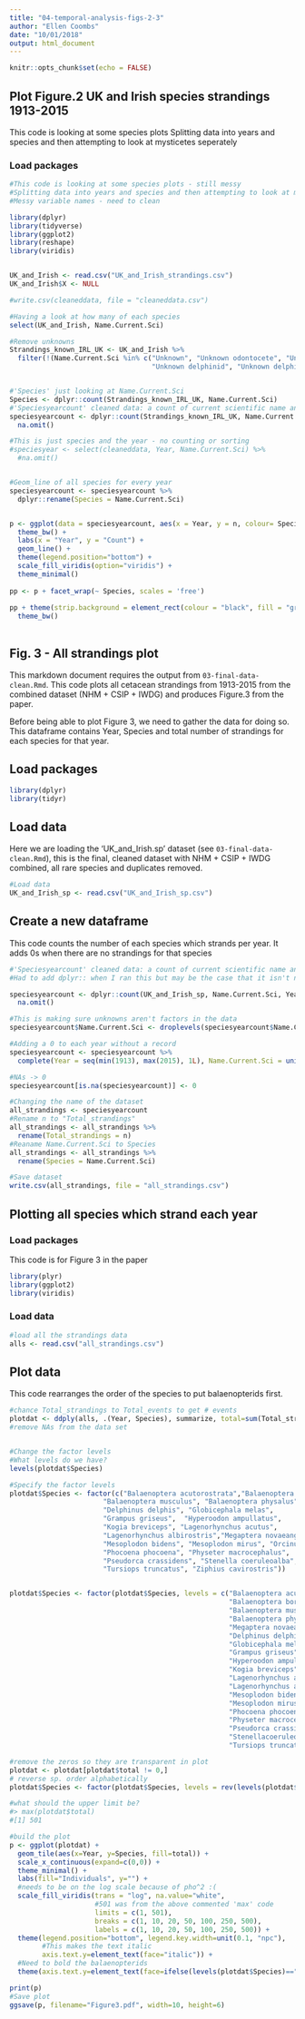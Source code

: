 ```yaml
---
title: "04-temporal-analysis-figs-2-3"
author: "Ellen Coombs"
date: "10/01/2018"
output: html_document
---
```


```r
knitr::opts_chunk$set(echo = FALSE)
```

## Plot Figure.2 UK and Irish species strandings 1913-2015 
This code is looking at some species plots
Splitting data into years and species and then attempting to look at mysticetes seperately 

### Load packages 
```r

#This code is looking at some species plots - still messy 
#Splitting data into years and species and then attempting to look at mysticetes seperately 
#Messy variable names - need to clean 

library(dplyr)
library(tidyverse)
library(ggplot2)
library(reshape) 
library(viridis)


UK_and_Irish <- read.csv("UK_and_Irish_strandings.csv")
UK_and_Irish$X <- NULL

#write.csv(cleaneddata, file = "cleaneddata.csv")

#Having a look at how many of each species 
select(UK_and_Irish, Name.Current.Sci)

#Remove unknowns 
Strandings_known_IRL_UK <- UK_and_Irish %>% 
  filter(!(Name.Current.Sci %in% c("Unknown", "Unknown odontocete", "Unknown odontocete ", "Unknown delphinid ",
                                   "Unknown delphinid", "Unknown delphinid ", "Unknown mysticete")))


#'Species' just looking at Name.Current.Sci
Species <- dplyr::count(Strandings_known_IRL_UK, Name.Current.Sci)
#'Speciesyearcount' cleaned data: a count of current scientific name and year 
speciesyearcount <- dplyr::count(Strandings_known_IRL_UK, Name.Current.Sci, Year) %>%
  na.omit()

#This is just species and the year - no counting or sorting 
#speciesyear <- select(cleaneddata, Year, Name.Current.Sci) %>%
  #na.omit()


#Geom_line of all species for every year 
speciesyearcount <- speciesyearcount %>%
  dplyr::rename(Species = Name.Current.Sci) 


p <- ggplot(data = speciesyearcount, aes(x = Year, y = n, colour= Species))+
  theme_bw() +
  labs(x = "Year", y = "Count") +
  geom_line() +
  theme(legend.position="bottom") +
  scale_fill_viridis(option="viridis") + 
  theme_minimal()
  
pp <- p + facet_wrap(~ Species, scales = 'free')
 
pp + theme(strip.background = element_rect(colour = "black", fill = "grey40")) +
  theme_bw()
 
 ```

## Fig. 3 - All  strandings plot 
This markdown document requires the output from `03-final-data-clean.Rmd`. This code plots all cetacean strandings from 1913-2015 from the combined dataset (NHM + CSIP + IWDG) and produces Figure.3 from the paper. 

Before being able to plot Figure 3, we need to gather the data for doing so. This dataframe contains Year, Species and total number of strandings for each species for that year. 

## Load packages 
```r
library(dplyr)
library(tidyr)
```

## Load data 
Here we are loading the 'UK_and_Irish.sp' dataset (see `03-final-data-clean.Rmd`), this is the final, cleaned dataset with NHM + CSIP + IWDG combined, all rare species and duplicates removed. 

```r
#Load data 
UK_and_Irish_sp <- read.csv("UK_and_Irish_sp.csv")
```

## Create a new dataframe 
This code counts the number of each species which strands per year. It adds 0s when there are no strandings for that species 

```r
#'Speciesyearcount' cleaned data: a count of current scientific name and year 
#Had to add dplyr:: when I ran this but may be the case that it isn't needed 

speciesyearcount <- dplyr::count(UK_and_Irish_sp, Name.Current.Sci, Year) %>%
  na.omit()

#This is making sure unknowns aren't factors in the data 
speciesyearcount$Name.Current.Sci <- droplevels(speciesyearcount$Name.Current.Sci)

#Adding a 0 to each year without a record 
speciesyearcount <- speciesyearcount %>% 
  complete(Year = seq(min(1913), max(2015), 1L), Name.Current.Sci = unique(speciesyearcount$Name.Current.Sci))

#NAs -> 0 
speciesyearcount[is.na(speciesyearcount)] <- 0

#Changing the name of the dataset 
all_strandings <- speciesyearcount 
#Rename n to "Total_strandings"
all_strandings <- all_strandings %>% 
  rename(Total_strandings = n)
#Reaname Name.Current.Sci to Species 
all_strandings <- all_strandings %>%
  rename(Species = Name.Current.Sci)

#Save dataset 
write.csv(all_strandings, file = "all_strandings.csv")
```

## Plotting all species which strand each year 
### Load packages 
This code is for Figure 3 in the paper 
```r
library(plyr)
library(ggplot2)
library(viridis) 
```

### Load data 
```r

#load all the strandings data
alls <- read.csv("all_strandings.csv")
```

## Plot data 
This code rearranges the order of the species to put balaenopterids first. 
```r
#chance Total_strandings to Total_events to get # events
plotdat <- ddply(alls, .(Year, Species), summarize, total=sum(Total_strandings))
#remove NAs from the data set


#Change the factor levels
#What levels do we have? 
levels(plotdat$Species)

#Specify the factor levels 
plotdat$Species <- factor(c("Balaenoptera acutorostrata","Balaenoptera borealis",
                       "Balaenoptera musculus", "Balaenoptera physalus", 
                       "Delphinus delphis", "Globicephala melas", 
                       "Grampus griseus",  "Hyperoodon ampullatus", 
                       "Kogia breviceps", "Lagenorhynchus acutus", 
                       "Lagenorhynchus albirostris","Megaptera novaeangliae", 
                       "Mesoplodon bidens", "Mesoplodon mirus", "Orcinus orca",
                       "Phocoena phocoena", "Physeter macrocephalus", 
                       "Pseudorca crassidens", "Stenella coeruleoalba",
                       "Tursiops truncatus", "Ziphius cavirostris"))


plotdat$Species <- factor(plotdat$Species, levels = c("Balaenoptera acutorostrata",
                                                      "Balaenoptera borealis",
                                                      "Balaenoptera musculus", 
                                                      "Balaenoptera physalus",
                                                      "Megaptera novaeangliae",
                                                      "Delphinus delphis",
                                                      "Globicephala melas",
                                                      "Grampus griseus",
                                                      "Hyperoodon ampullatus",
                                                      "Kogia breviceps",
                                                      "Lagenorhynchus acutus",
                                                      "Lagenorhynchus albirostris",
                                                      "Mesoplodon bidens",
                                                      "Mesoplodon mirus","Orcinus orca",
                                                      "Phocoena phocoena",
                                                      "Physeter macrocephalus",
                                                      "Pseudorca crassidens",
                                                      "Stenellacoeruleoalba",
                                                      "Tursiops truncatus","Ziphius cavirostris"))

#remove the zeros so they are transparent in plot
plotdat <- plotdat[plotdat$total != 0,]
# reverse sp. order alphabetically
plotdat$Species <- factor(plotdat$Species, levels = rev(levels(plotdat$Species)))

#what should the upper limit be?
#> max(plotdat$total)
#[1] 501

#build the plot
p <- ggplot(plotdat) +
  geom_tile(aes(x=Year, y=Species, fill=total)) +
  scale_x_continuous(expand=c(0,0)) +
  theme_minimal() +
  labs(fill="Individuals", y="") +
  #needs to be on the log scale because of pho^2 :(
  scale_fill_viridis(trans = "log", na.value="white",
                     #501 was from the above commented 'max' code 
                     limits = c(1, 501),
                     breaks = c(1, 10, 20, 50, 100, 250, 500),
                     labels = c(1, 10, 20, 50, 100, 250, 500)) +
  theme(legend.position="bottom", legend.key.width=unit(0.1, "npc"),
        #This makes the text italic 
        axis.text.y=element_text(face="italic")) +
  #Need to bold the balaenopterids 
  theme(axis.text.y=element_text(face=ifelse(levels(plotdat$Species)=="Balaenoptera acutorostrata","bold","italic")))

print(p)
#Save plot 
ggsave(p, filename="Figure3.pdf", width=10, height=6)

```

